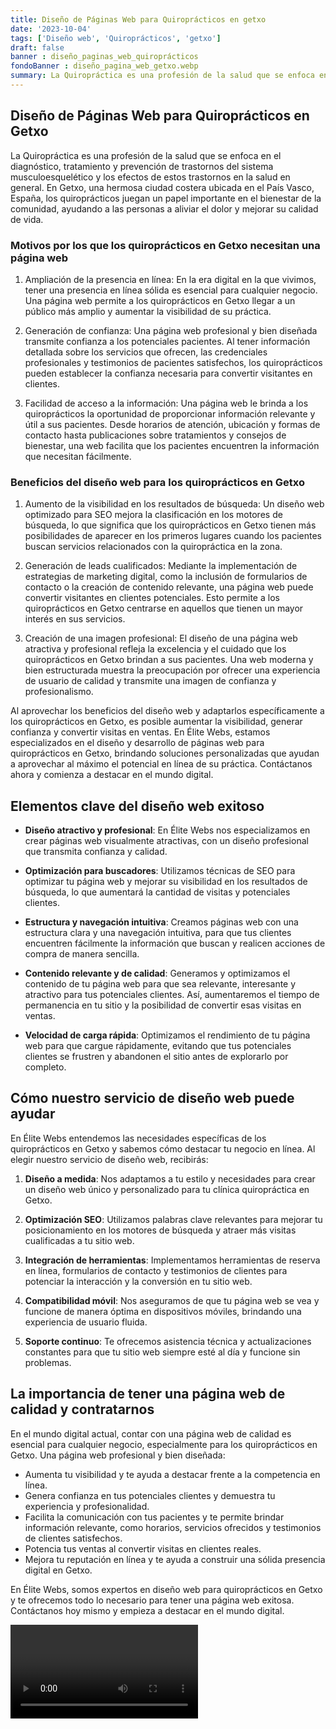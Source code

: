 ```yaml
---
title: Diseño de Páginas Web para Quiroprácticos en getxo
date: '2023-10-04'
tags: ['Diseño web', 'Quiroprácticos', 'getxo']
draft: false
banner : diseño_paginas_web_quiroprácticos
fondoBanner : diseño_pagina_web_getxo.webp
summary: La Quiropráctica es una profesión de la salud que se enfoca en el diagnóstico, tratamiento y prevención de trastornos del sistema musculoesquelético y los efectos de estos trastornos en la salud en general. En Getxo, una hermosa ciudad costera ubicada en el País Vasco, España, los quiroprácticos juegan un papel importante en el bienestar de la comunidad, ayudando a las personas a aliviar el dolor y mejorar su calidad de vida.
---
```


## Diseño de Páginas Web para Quiroprácticos en Getxo

La Quiropráctica es una profesión de la salud que se enfoca en el diagnóstico, tratamiento y prevención de trastornos del sistema musculoesquelético y los efectos de estos trastornos en la salud en general. En Getxo, una hermosa ciudad costera ubicada en el País Vasco, España, los quiroprácticos juegan un papel importante en el bienestar de la comunidad, ayudando a las personas a aliviar el dolor y mejorar su calidad de vida.

### Motivos por los que los quiroprácticos en Getxo necesitan una página web

1. Ampliación de la presencia en línea: En la era digital en la que vivimos, tener una presencia en línea sólida es esencial para cualquier negocio. Una página web permite a los quiroprácticos en Getxo llegar a un público más amplio y aumentar la visibilidad de su práctica.

2. Generación de confianza: Una página web profesional y bien diseñada transmite confianza a los potenciales pacientes. Al tener información detallada sobre los servicios que ofrecen, las credenciales profesionales y testimonios de pacientes satisfechos, los quiroprácticos pueden establecer la confianza necesaria para convertir visitantes en clientes.

3. Facilidad de acceso a la información: Una página web le brinda a los quiroprácticos la oportunidad de proporcionar información relevante y útil a sus pacientes. Desde horarios de atención, ubicación y formas de contacto hasta publicaciones sobre tratamientos y consejos de bienestar, una web facilita que los pacientes encuentren la información que necesitan fácilmente.

### Beneficios del diseño web para los quiroprácticos en Getxo

1. Aumento de la visibilidad en los resultados de búsqueda: Un diseño web optimizado para SEO mejora la clasificación en los motores de búsqueda, lo que significa que los quiroprácticos en Getxo tienen más posibilidades de aparecer en los primeros lugares cuando los pacientes buscan servicios relacionados con la quiropráctica en la zona.

2. Generación de leads cualificados: Mediante la implementación de estrategias de marketing digital, como la inclusión de formularios de contacto o la creación de contenido relevante, una página web puede convertir visitantes en clientes potenciales. Esto permite a los quiroprácticos en Getxo centrarse en aquellos que tienen un mayor interés en sus servicios.

3. Creación de una imagen profesional: El diseño de una página web atractiva y profesional refleja la excelencia y el cuidado que los quiroprácticos en Getxo brindan a sus pacientes. Una web moderna y bien estructurada muestra la preocupación por ofrecer una experiencia de usuario de calidad y transmite una imagen de confianza y profesionalismo.

Al aprovechar los beneficios del diseño web y adaptarlos específicamente a los quiroprácticos en Getxo, es posible aumentar la visibilidad, generar confianza y convertir visitas en ventas. En Élite Webs, estamos especializados en el diseño y desarrollo de páginas web para quiroprácticos en Getxo, brindando soluciones personalizadas que ayudan a aprovechar al máximo el potencial en línea de su práctica. Contáctanos ahora y comienza a destacar en el mundo digital.

<GifSeo />

<Cta />

## Elementos clave del diseño web exitoso

- **Diseño atractivo y profesional**: En Élite Webs nos especializamos en crear páginas web visualmente atractivas, con un diseño profesional que transmita confianza y calidad.

- **Optimización para buscadores**: Utilizamos técnicas de SEO para optimizar tu página web y mejorar su visibilidad en los resultados de búsqueda, lo que aumentará la cantidad de visitas y potenciales clientes.

- **Estructura y navegación intuitiva**: Creamos páginas web con una estructura clara y una navegación intuitiva, para que tus clientes encuentren fácilmente la información que buscan y realicen acciones de compra de manera sencilla.

- **Contenido relevante y de calidad**: Generamos y optimizamos el contenido de tu página web para que sea relevante, interesante y atractivo para tus potenciales clientes. Así, aumentaremos el tiempo de permanencia en tu sitio y la posibilidad de convertir esas visitas en ventas.

- **Velocidad de carga rápida**: Optimizamos el rendimiento de tu página web para que cargue rápidamente, evitando que tus potenciales clientes se frustren y abandonen el sitio antes de explorarlo por completo.

## Cómo nuestro servicio de diseño web puede ayudar

En Élite Webs entendemos las necesidades específicas de los quiroprácticos en Getxo y sabemos cómo destacar tu negocio en línea. Al elegir nuestro servicio de diseño web, recibirás:

1. **Diseño a medida**: Nos adaptamos a tu estilo y necesidades para crear un diseño web único y personalizado para tu clínica quiropráctica en Getxo.

2. **Optimización SEO**: Utilizamos palabras clave relevantes para mejorar tu posicionamiento en los motores de búsqueda y atraer más visitas cualificadas a tu sitio web.

3. **Integración de herramientas**: Implementamos herramientas de reserva en línea, formularios de contacto y testimonios de clientes para potenciar la interacción y la conversión en tu sitio web.

4. **Compatibilidad móvil**: Nos aseguramos de que tu página web se vea y funcione de manera óptima en dispositivos móviles, brindando una experiencia de usuario fluida.

5. **Soporte continuo**: Te ofrecemos asistencia técnica y actualizaciones constantes para que tu sitio web siempre esté al día y funcione sin problemas.

## La importancia de tener una página web de calidad y contratarnos

En el mundo digital actual, contar con una página web de calidad es esencial para cualquier negocio, especialmente para los quiroprácticos en Getxo. Una página web profesional y bien diseñada:

- Aumenta tu visibilidad y te ayuda a destacar frente a la competencia en línea.
- Genera confianza en tus potenciales clientes y demuestra tu experiencia y profesionalidad.
- Facilita la comunicación con tus pacientes y te permite brindar información relevante, como horarios, servicios ofrecidos y testimonios de clientes satisfechos.
- Potencia tus ventas al convertir visitas en clientes reales.
- Mejora tu reputación en línea y te ayuda a construir una sólida presencia digital en Getxo.

En Élite Webs, somos expertos en diseño web para quiroprácticos en Getxo y te ofrecemos todo lo necesario para tener una página web exitosa. Contáctanos hoy mismo y empieza a destacar en el mundo digital.

<Video />

<CtaBot job='Quiroprácticos' city='getxo'/>

<Gmaps query='getxo+españa+maps' />